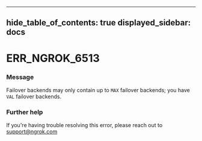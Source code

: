 

---
hide_table_of_contents: true
displayed_sidebar: docs
---


# ERR_NGROK_6513

### Message
Failover backends may only contain up to `MAX` failover backends; you have `VAL` failover backends.

<ErrorDetails error="err_ngrok_6513" />



### Further help
If you're having trouble resolving this error, please reach out to [support@ngrok.com](mailto:support@ngrok.com?subject=Help%20with%20ERR_NGROK_6513)

